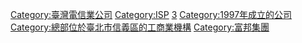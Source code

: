 
[[Category:臺灣電信業公司|Category:臺灣電信業公司]]
[[Category:ISP|Category:ISP]]
[[Category:臺灣證券交易所上市公司|3]]
[[Category:1997年成立的公司|Category:1997年成立的公司]]
[[Category:總部位於臺北市信義區的工商業機構|Category:總部位於臺北市信義區的工商業機構]]
[[Category:富邦集團|Category:富邦集團]]